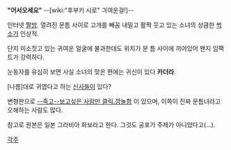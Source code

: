 '''"어서오세요"''' --[wiki:"후부키 시로" 긔여운걸!]--

인터넷 [[짤방]]. 열려진 문틈 사이로 고개를 빼꼼 내밀고 활짝 웃고 있는 소녀의 상큼한 [[썩소]]가 인상적.

단지 미소짓고 있는 귀여운 얼굴에 불과한데도 위치가 문 틈 사이에 끼어있어 왠지 임팩트가 강력하다.

눈동자를 유심히 보면 사실 소녀의 맞은 편에는 귀신이 있다 '''카더라'''.

[나름]대로 귀엽다고 하는 [[신사]]들이 있다?

변형판으로
[http://www.rigvedawiki.net/r1/pds/mtn.JPG --죽고--보고싶은 사람만 클릭.깜놀함]
이 있으며, 이쪽이 진짜 문틈녀라고 오해하는 사람도 많다.

참고로 원본은 일본 그라비아 화보라고 한다. 그것도 공포가 주제가 아니었다고(…).

[[각주]]  


